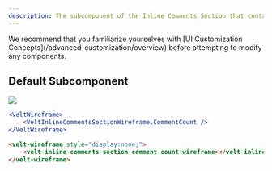 ```yaml
---
description: The subcomponent of the Inline Comments Section that contains the Comment Count
---
```


<Note>
We recommend that you familiarize yourselves with [UI Customization Concepts](/advanced-customization/overview) before attempting to modify any components.
</Note>

## Default Subcomponent
![](/images/inline-comments-count.png)

<RequestExample>

```jsx React / Next.js
<VeltWireframe>
    <VeltInlineCommentsSectionWireframe.CommentCount />
</VeltWireframe>
```


```HTML HTML
<velt-wireframe style="display:none;">
    <velt-inline-comments-section-comment-count-wireframe></velt-inline-comments-section-comment-count-wireframe>
</velt-wireframe>
```
</RequestExample>


